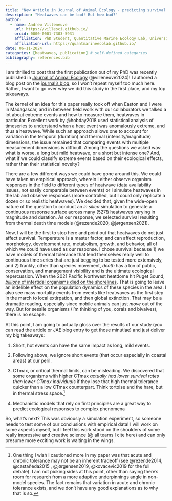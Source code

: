 ```yaml
---
title: "New Article in Journal of Animal Ecology - predicting survival over marine heatwaves"
description: "Heatwaves can be bad! But how bad?"
author:
  - name: Andrew Villeneuve
    url: https://villesci.github.io/
    orcid: 0000-0001-7303-5931
    affiliation: PhD Student, Quantitative Marine Ecology Lab, University of New Hampshire
    affiliation-url: https://quantmarineecolab.github.io/
date: 06-11-2024
categories: [heatwaves, publication] # self-defined categories
bibliography: references.bib
---
```


I am thrilled to post that the first publication out of my PhD was recently published in [Journal of Animal Ecology](https://doi.org/10.1111/1365-2656.14120) (@villeneuve2024)! I authored a blog post on the [journal's blog](https://animalecologyinfocus.com/2024/06/12/an-organismal-crystal-ball-during-marine-heatwaves-predicting-death-across-heat-doses/), so I won't repeat myself too much here. Rather, I want to go over why we did this study in the first place, and my top takeaways.

The kernel of an idea for this paper really took off when Easton and I were in Madagascar, and in between field work with our collaborators we talked a lot about extreme events and how to measure them, heatwaves in particular. Excellent work by @hobday2018 used statistical analysis of timeseries to understand when a heat event was anomalously extreme, and thus a heatwave. While such an approach allows one to account for variation in the temporal (duration) and thermal (intensity/magnitude) dimensions, the issue remained that comparing events with multiple measurement dimensions is difficult. Among the questions we asked was: what is worse, a long but mild heatwave, or a short but intense one? And, what if we could classify extreme events based on their ecological effects, rather than their statistical novelty?

There are a few different ways we could have gone around this. We could have taken an empirical approach, wherein I either observe organism responses in the field to different types of heatwave (data availability issues, not easily comparable between events) or I simulate heatwaves in the lab and observe responses (more controlled, but I could only replicate a dozen or so realistic heatwaves). We decided that, given the wide-open nature of the question to conduct an *in silica* simulation to generate a continuous response surface across many (527!) heatwaves varying in magnitude and duration. As our response, we selected survival resulting from thermal death time models (@rezende2020, @jørgensen2021).

Now, I will be the first to stop here and point out that heatwaves do not just affect survival. Temperature is a master factor, and can affect reproduction, morphology, development rate, metabolism, growth, and behavior, all of which we could have used as our response. I chose survival because 1) we have models of thermal tolerance that lend themselves really well to continuous time series that are just begging to be tested more extensively, and 2) frankly, other than species movement, *death* has a ton of public, conservation, and management visibility and is the ultimate ecological repercussion. When the 2021 Pacific Northwest heatdome hit Puget Sound, [*billions* of intertidal organisms died on the shorelines](https://www.theguardian.com/environment/2021/jul/08/heat-dome-canada-pacific-northwest-animal-deaths). That is going to leave an indelible effect on the population dynamics of these species in the area. I also see mass mortality events from events like heatwaves as the first step in the march to local extirpation, and then global extinction. That may be a dramatic reading, especially since mobile animals can just *move* out of the way. But for sessile organisms (I'm thinking of you, corals and bivalves), there is no escape.

At this point, I am going to actually gloss over the results of our study (you can read the article or JAE blog entry to get those minutiae) and just deliver my big takeaways:

1.  Short, hot events can have the same impact as long, mild events.

2.  Following above, we ignore short events (that occur especially in coastal areas) at our peril.

3.  CTmax, or critical thermal limits, can be misleading. We discovered that some organisms with higher CTmax *actually had lower survival rates than lower CTmax individuals* if they lose that high thermal tolerance quicker than a low CTmax counterpart. Think tortoise and the hare, but in thermal stress space.[^1]

4.  Mechanistic models that rely on first principles are a great way to predict ecological responses to complex phenomena

[^1]: One thing I wish I cautioned more in my paper was that acute and chronic tolerance may not be an inherent tradeoff (see @rezende2014, @castañeda2015 , @jørgensen2019, @kovacevic2019 for the full debate). I am not picking sides at this point, other than saying there's room for research from a more adaptive underpinnings angle in non-model species. The fact remains that variation in acute and chronic tolerance exists, and we don't have any good explanations as to why that is so.

So, what's next? This was obviously a simulation experiment, so someone needs to test some of our conclusions with empirical data! I will work on some aspects myself, but I feel this work stood on the shoulders of some really impressive and creative science (\@ all teams I cite here) and can only presume more exciting work is waiting in the wings.
